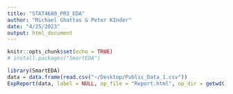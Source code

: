 ```yaml
---
title: "STAT4680_PR3_EDA"
author: "Michael Ghattas & Peter KInder"
date: "4/25/2023"
output: html_document
---
```


```r
knitr::opts_chunk$set(echo = TRUE)
# install.packages("SmartEDA")
```

```r
library(SmartEDA)
data = data.frame(read.csv("~/Desktop/Public_Data_1.csv"))
ExpReport(data, label = NULL, op_file = "Report.html", op_dir = getwd())
```


